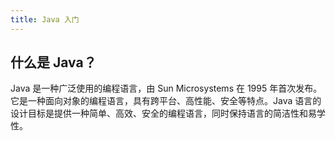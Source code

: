 ```yaml
---
title: Java 入门
---
```


## 什么是 Java？

Java 是一种广泛使用的编程语言，由 Sun Microsystems 在 1995 年首次发布。它是一种面向对象的编程语言，具有跨平台、高性能、安全等特点。Java 语言的设计目标是提供一种简单、高效、安全的编程语言，同时保持语言的简洁性和易学性。